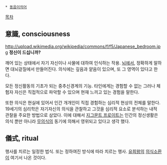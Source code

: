  * [[동음이의어]]

[[목차]]

== 意識, consciousness == 
http://upload.wikimedia.org/wikipedia/commons/f/f5/Japanese_bedroom.jpg
'''정신이 드십니까?'''

깨어 있는 상태에서 자기 자신이나 사물에 대하여 인식하는 작용. [[뇌]]에서, 정확하게 말하면 대뇌겉질에서 만들어진다. 의식에는 깊음과 얕음이 있으며, 또 그 영역이 있다고 한다.

모든 정신활동의 기초가 되는 중추신경계의 기능. 타인에게는 경험할 수 없는 그러나 체험자 자신은 직접적으로 파악할 수 있으며 현재 느끼고 있는 경험을 말한다.

또한 의식은 현실에 있어서 인간 개개인이 직접 경험하는 심리적 현상의 전체를 말한다. 19세기의 심리학은 자기자신의 의식을 관찰하고 그것을 심리적 요소로 분석하는 내적 관찰을 주요한 방법으로 삼았다. 이에 대해서 [[지그문트 프로이트]]는 인간의 정신생활은 의식 뿐만 아니라 [[무의식]]의 동기에 의해서 영위되고 있다고 생각 했다.

== 儀式, ritual == 
행사를 치르는 일정한 법식. 또는 정하여진 방식에 따라 치르는 행사.
[[유희왕]]의 [[의식소환]]이 여기서 나온 것이다. 
